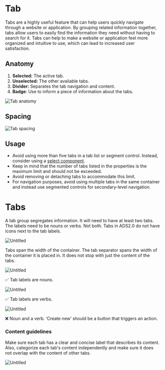 

<Meta of={TabStories} />


# Tab

Tabs are a highly useful feature that can help users quickly navigate through a website or application. By grouping related information together, tabs allow users to easily find the information they need without having to search for it. Tabs can help to make a website or application feel more organized and intuitive to use, which can lead to increased user satisfaction.

## Anatomy

1. **Selected:** The active tab.
2. **Unselected:** The other available tabs.
3. **Divider:** Separates the tab navigation and content.
4. **Badge**: Use to inform a piece of information about the tabs.

![Tab anatomy](./docs/tab-anatomy.png)

## Spacing

![Tab spacing](./docs/tab-spacing.png)


## Usage

- Avoid using more than five tabs in a tab list or segment control. Instead, consider using a [select component](https://www.notion.so/Select-347c0988903d4addb5224f2a1bb36c8e?pvs=21).
- Keep in mind that the number of tabs listed in the properties is the maximum limit and should not be exceeded.
- Avoid removing or detaching tabs to accommodate this limit.
- For navigation purposes, avoid using multiple tabs in the same container and instead use segmented controls for secondary-level navigation.

# **Tabs**

A tab group segregates information. It will need to have at least two tabs. The labels need to be nouns or verbs. Not both. Tabs in ADS2.0 do not have icons next to the tab labels.

![Untitled](https://s3-us-west-2.amazonaws.com/secure.notion-static.com/0fc14372-e43e-46a7-b07e-9bf63cef1bdb/Untitled.png)

Tabs span the width of the container. The tab separator spans the width of the container it is placed in. It does not stop with just the content of the tabs.

![Untitled](https://s3-us-west-2.amazonaws.com/secure.notion-static.com/2033b3f7-f7ae-456b-8d6a-de6cf617d0b9/Untitled.png)

✅ Tab labels are nouns.

![Untitled](https://s3-us-west-2.amazonaws.com/secure.notion-static.com/564dc7c6-83f3-41bb-b075-d2ca8d3fe19a/Untitled.png)

✅ Tab labels are verbs.

![Untitled](https://s3-us-west-2.amazonaws.com/secure.notion-static.com/4e4bead4-7587-4406-b549-fa8994ad1bd6/Untitled.png)

❌ Noun and a verb. ‘Create new’ should be a button that triggers an action.

### Content guidelines

Make sure each tab has a clear and concise label that describes its content. Also, categorize each tab's content independently and make sure it does not overlap with the content of other tabs.

![Untitled](https://s3-us-west-2.amazonaws.com/secure.notion-static.com/6130e245-6201-4e34-b9b3-1ca8f3ef103a/Untitled.png)
